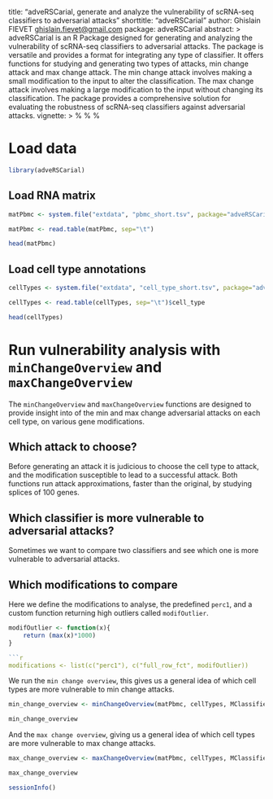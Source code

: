 title: "adveRSCarial, generate and analyze the vulnerability of scRNA-seq
    classifiers to adversarial attacks"
shorttitle: "adveRSCarial"
author: Ghislain FIEVET <ghislain.fievet@gmail.com>
package: adveRSCarial
abstract: >
    adveRSCarial is an R Package designed for generating and analyzing the vulnerability of scRNA-seq
    classifiers to adversarial attacks. The package is versatile and provides a format for integrating
    any type of classifier. It offers functions for studying and generating two types of attacks,
    min change attack and max change attack. The min change attack involves making a small modification
    to the input to alter the classification. The max change attack involves making a large modification
    to the input without changing its classification.
    The package provides a comprehensive solution for evaluating the robustness of scRNA-seq classifiers
    against adversarial attacks.
vignette: >
  %\VignetteIndexEntry{overView_analysis}
  %\VignetteEngine{knitr::knitr}
  %\VignetteEncoding{UTF-8}

# Load data
  
```r
library(adveRSCarial)
```

## Load RNA matrix
```r
matPbmc <- system.file("extdata", "pbmc_short.tsv", package="adveRSCarial")
```

```r
matPbmc <- read.table(matPbmc, sep="\t")
```

```r
head(matPbmc)
```
## Load cell type annotations
```r
cellTypes <- system.file("extdata", "cell_type_short.tsv", package="adveRSCarial")
```

```r
cellTypes <- read.table(cellTypes, sep="\t")$cell_type
```
```r
head(cellTypes)
```

# Run vulnerability analysis with `minChangeOverview` and `maxChangeOverview`

The `minChangeOverview` and `maxChangeOverview` functions are designed to provide insight into of the min and max change adversarial attacks on each cell type, on various gene modifications.

## Which attack to choose?
Before generating an attack it is judicious to choose the cell type to attack, and the modification susceptible to lead to a successful attack. Both functions run attack approximations, faster than the original, by studying splices of 100 genes.

## Which classifier is more vulnerable to adversarial attacks?
Sometimes we want to compare two classifiers and see which one is more vulnerable to adversarial attacks.


## Which modifications to compare

Here we define the modifications to analyse, the predefined `perc1`, and a custom function returning high outliers called `modifOutlier`.
```r
modifOutlier <- function(x){
    return (max(x)*1000)
}

```r
modifications <- list(c("perc1"), c("full_row_fct", modifOutlier))
```

We run the `min change overview`, this gives us a general idea of which cell types are more vulnerable to min change attacks.
```r
min_change_overview <- minChangeOverview(matPbmc, cellTypes, MClassifier, modifications= modifications, maxSplitSize = 20, firstDichot = 5)
```
```r
min_change_overview
```

And the `max change overview`, giving us a general idea of which cell types are more vulnerable to max change attacks.
```r
max_change_overview <- maxChangeOverview(matPbmc, cellTypes, MClassifier, modifications= modifications, maxSplitSize = 20)
```
```r
max_change_overview
```

```r
sessionInfo()
```
